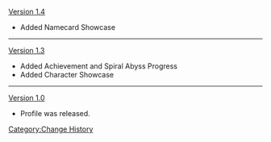 [[Version 1.4]]
*Added Namecard Showcase
----
[[Version 1.3]]
*Added Achievement and Spiral Abyss Progress
*Added Character Showcase
----
[[Version 1.0]]
*Profile was released.
<noinclude>[[Category:Change History]]</noinclude>